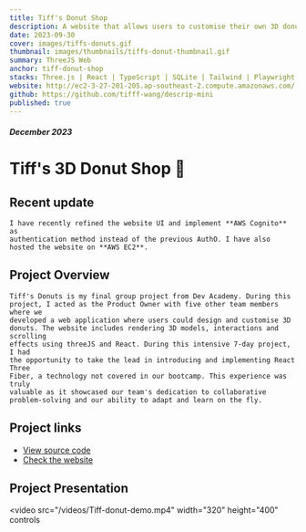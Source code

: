 ```yaml
---
title: Tiff's Donut Shop
description: A website that allows users to customise their own 3D donuts.
date: 2023-09-30
cover: images/tiffs-donuts.gif
thumbnail: images/thumbnails/tiffs-donut-thumbnail.gif
summary: ThreeJS Web
anchor: tiff-donut-shop
stacks: Three.js | React | TypeScript | SQLite | Tailwind | Playwright
website: http://ec2-3-27-201-205.ap-southeast-2.compute.amazonaws.com/
github: https://github.com/tifff-wang/descrip-mini
published: true
---
```


##### December 2023

# Tiff's 3D Donut Shop 🍩

## Recent update

    I have recently refined the website UI and implement **AWS Cognito** as
    authentication method instead of the previous AuthO. I have also hosted the website on **AWS EC2**.

## Project Overview

    Tiff's Donuts is my final group project from Dev Academy. During this
    project, I acted as the Product Owner with five other team members where we
    developed a web application where users could design and customise 3D
    donuts. The website includes rendering 3D models, interactions and scrolling
    effects using threeJS and React. During this intensive 7-day project, I had
    the opportunity to take the lead in introducing and implementing React Three
    Fiber, a technology not covered in our bootcamp. This experience was truly
    valuable as it showcased our team's dedication to collaborative
    problem-solving and our ability to adapt and learn on the fly.

## Project links

-   [View source code](https://github.com/tifff-wang/Tiffs-3D-Donuts-ThreeJS/tree/deploy/?target=_blank)
-   [Check the website](http://ec2-3-27-201-205.ap-southeast-2.compute.amazonaws.com/)

## Project Presentation

<video
    src="/videos/Tiff-donut-demo.mp4"
    width="320"
    height="400"
    controls
></video>

